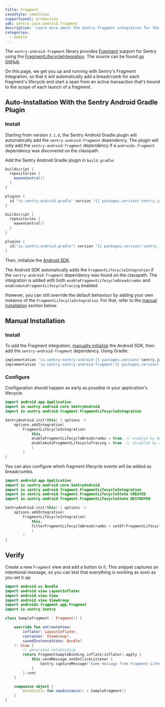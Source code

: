 ```yaml
---
title: Fragment
caseStyle: camelCase
supportLevel: production
sdk: sentry.java.android.fragment
description: 'Learn more about the Sentry Fragment integration for the Android SDK.'
categories:
  - mobile
---
```


The `sentry-android-fragment` library provides [Fragment](https://developer.android.com/jetpack/androidx/releases/fragment) support for Sentry using the [FragmentLifecycleIntegration](https://github.com/getsentry/sentry-java/blob/a5f30b43b1dad2634ce020809f3b52e0d564a22a/sentry-android-fragment/src/main/java/io/sentry/android/fragment/FragmentLifecycleIntegration.kt). The source can be found [on GitHub](https://github.com/getsentry/sentry-java/tree/main/sentry-android-fragment/src/main/java/io/sentry/android/fragment).

On this page, we get you up and running with Sentry's Fragment Integration, so that it will automatically add a breadcrumb for each fragment's lifecycle and start a span from an active transaction that's bound to the scope of each launch of a fragment.

## Auto-Installation With the Sentry Android Gradle Plugin

### Install

Starting from version `3.1.0`, the Sentry Android Gradle plugin will automatically add the `sentry-android-fragment` dependency. The plugin will only add the `sentry-android-fragment` dependency if a `androidx.fragment` dependency was discovered on the classpath.

Add the Sentry Android Gradle plugin in `build.gradle`:

```groovy
buildscript {
  repositories {
    mavenCentral()
  }
}

plugins {
  id "io.sentry.android.gradle" version "{{ packages.version('sentry.java.android.gradle-plugin', '3.0.0') }}"
}
```

```kotlin
buildscript {
  repositories {
    mavenCentral()
  }
}

plugins {
  id("io.sentry.android.gradle") version "{{ packages.version('sentry.java.android.gradle-plugin', '3.0.0') }}"
}
```

Then, initialize the [Android SDK](/platforms/android/#configure).

The Android SDK automatically adds the `FragmentLifecycleIntegration` if the `sentry-android-fragment` dependency was found on the classpath. The integration is added with both `enableFragmentLifecycleBreadcrumbs` and `enableAutoFragmentLifecycleTracing` enabled.

However, you can still override the default behaviour by adding your own instance of the `FragmentLifecycleIntegration`. For that, refer to the [manual installation](/platforms/android/configuration/integrations/fragment/#configure) section below.

## Manual Installation

### Install

To add the Fragment integration, [manually initialize](/platforms/android/configuration/manual-init/) the Android SDK, then add the `sentry-android-fragment` dependency. Using Gradle:

```groovy
implementation 'io.sentry:sentry-android:{{ packages.version('sentry.java.android', '5.1.0') }}'
implementation 'io.sentry:sentry-android-fragment:{{ packages.version('sentry.java.android.fragment', '5.1.0') }}'
```

### Configure

Configuration should happen as early as possible in your application's lifecycle.

```kotlin
import android.app.Application
import io.sentry.android.core.SentryAndroid
import io.sentry.android.fragment.FragmentLifecycleIntegration

SentryAndroid.init(this) { options ->
    options.addIntegration(
        FragmentLifecycleIntegration(
            this,
            enableFragmentLifecycleBreadcrumbs = true, // enabled by default
            enableAutoFragmentLifecycleTracing = true  // disabled by default
            )
        )
}
```

You can also configure which fragment lifecycle events will be added as breadcrumbs.

```kotlin
import android.app.Application
import io.sentry.android.core.SentryAndroid
import io.sentry.android.fragment.FragmentLifecycleIntegration
import io.sentry.android.fragment.FragmentLifecycleState.CREATED
import io.sentry.android.fragment.FragmentLifecycleState.DESTROYED

SentryAndroid.init(this) { options ->
    options.addIntegration(
        FragmentLifecycleIntegration(
            this,
            filterFragmentLifecycleBreadcrumbs = setOf(FragmentLifecycleState.CREATED, FragmentLifecycleState.DESTROYED)
            )
        )
}
```

## Verify

Create a new `Fragment` view and add a button to it.
This snippet captures an intentional message, so you can test that everything is working as soon as you set it up:

```kotlin
import android.os.Bundle
import android.view.LayoutInflater
import android.view.View
import android.view.ViewGroup
import androidx.fragment.app.Fragment
import io.sentry.Sentry

class SampleFragment : Fragment() {

    override fun onCreateView(
        inflater: LayoutInflater,
        container: ViewGroup?,
        savedInstanceState: Bundle?
    ): View {
        // generated databinding
        return FragmentSampleBinding.inflate(inflater).apply {
            this.sendMessage.setOnClickListener {
                Sentry.captureMessage("Some message from Fragment Lifecycle events in breadcrumbs.")
            }
        }.root
    }

    companion object {
        @JvmStatic fun newInstance() = SampleFragment()
    }
}
```
